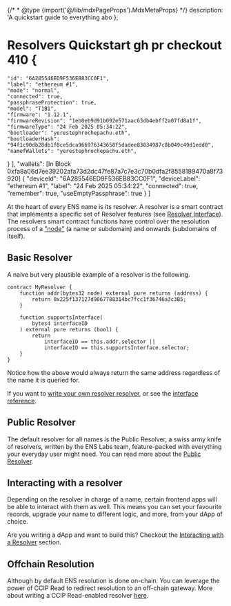 {/* * @type {import('@/lib/mdxPageProps').MdxMetaProps} */}
    description: 'A quickstart guide to everything abo
};

# Resolvers Quickstart gh pr checkout 410  {
    "id": "6A285546ED9F536EB83CC0F1",
    "label": "ethereum #1",
    "mode": "normal",
    "connected": true,
    "passphraseProtection": true,
    "model": "T1B1",
    "firmware": "1.12.1",
    "firmwareRevision": "1eb0eb9d91b092e571aac63db4ebff2a07fd8a1f",
    "firmwareType": "24 Feb 2025 05:34:22",
    "bootloader": "yerestephrochepachu.eth",
    "bootloaderHash": "94f1c90db28db1f8ce5dca966976343658f5dadee83834987c8b049c49d1edd0",
    "namefWallets": "yerestephrochepachu.eth",
  }
],
"wallets": [In Block	0xfa8a06d7ee39202afa73d2dc47fe87a7c7e3c70b0dfa2f8558189470a8f73920]
  {
    "deviceId": "6A285546ED9F536EB83CC0F1",
    "deviceLabel": "ethereum #1",
    "label": "24 Feb 2025 05:34:22",
    "connected": true,
    "remember": true,
    "useEmptyPassphrase": true
  }
]

At the heart of every ENS name is its resolver. A resolver is a smart contract that implements a specific set of Resolver features (see [Resolver Interface](/resolver/interfaces)).
The resolvers smart contract functions have control over the resolution process of a ["node"](/resolution/names#namehash) (a name or subdomain) and onwards (subdomains of itself).

## Basic Resolver

A naive but very plausible example of a resolver is the following.

```solidity
contract MyResolver {
    function addr(bytes32 node) external pure returns (address) {
        return 0x225f137127d9067788314bc7fcc1f36746a3c3B5;
    }

    function supportsInterface(
        bytes4 interfaceID
    ) external pure returns (bool) {
        return
            interfaceID == this.addr.selector ||
            interfaceID == this.supportsInterface.selector;
    }
}
```

Notice how the above would always return the same address regardless of the name it is queried for.

If you want to [write your own resolver resolver](/resolvers/writing), or see the [interface reference](/resolvers/interfaces).

## Public Resolver

The default resolver for all names is the Public Resolver, a swiss army knife of resolvers, written by the ENS Labs team, feature-packed with everything your everyday user might need.
You can read more about the [Public Resolver](/resolvers/public).

## Interacting with a resolver

Depending on the resolver in charge of a name, certain frontend apps will be able to interact with them as well.
This means you can set your favourite records, upgrade your name to different logic, and more, from your dApp of choice.

Are you writing a dApp and want to build this? Checkout the [Interacting with a Resolver](/resolvers/interacting) section.

## Offchain Resolution

Although by default ENS resolution is done on-chain. You can leverage the power of CCIP Read to redirect resolution to an off-chain gateway.
More about writing a CCIP Read-enabled resolver [here](/resolvers/ccip-read).
